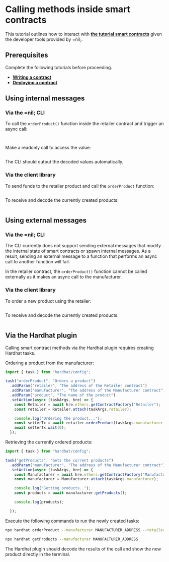 
# Calling methods inside smart contracts

This tutorial outlines how to interact with [**the tutorial smart contracts**](writing-a-contract.mdx) given the developer tools provided by =nil;.

## Prerequisites

Complete the following tutorials before proceeding.

* [**Writing a contract**](writing-a-contract.mdx)
* [**Deploying a contract**](deploying-a-contract.mdx)


## Using internal messages

### Via the =nil; CLI

To call the `orderProduct()` function inside the retailer contract and trigger an async call:

```bash file=../../../tests/working-with-smart-contracts-cli.test.mjs start=startSendTokensCommand end=endSendTokensCommand
```

```bash file=../../../tests/working-with-smart-contracts-cli.test.mjs start=startRetailerCallManufacturer end=endRetailerCallManufacturer
```

Make a readonly call to access the value:

```bash file=../../../tests/working-with-smart-contracts-cli.test.mjs start=startCallToManufacturerCommand end=endCallToManufacturerCommand
```

The CLI should output the decoded values automatically.

### Via the client library

To send funds to the retailer product and call the `orderProduct` function:

```ts showLineNumbers file=../../../tests/working-with-smart-contracts-niljs.test.mjs start=startRetailerSendsMessageToManufacturer end=endRetailerSendsMessageToManufacturer
```

To receive and decode the currently created products:

```ts showLineNumbers file=../../../tests/working-with-smart-contracts-niljs.test.mjs start=startRetailerRetrievesTheResult end=endRetailerRetrievesTheResult 
```

## Using external messages

### Via the =nil; CLI

The CLI currently does not support sending external messages that modify the internal state of smart contracts or spawn internal messages. As a result, sending an external message to a function that performs an async call to another function will fail. 

In the retailer contract, the `orderProduct()` function cannot be called externally as it makes an async call to the manufacturer.

### Via the client library

To order a new product using the retailer:

```ts showLineNumbers file=../../../tests/working-with-smart-contracts-niljs.test.mjs start=startExternalSendMessageToRetailer end=endExternalSendMessageToRetailer
```

To receive and decode the currently created products:

```ts showLineNumbers file=../../../tests/working-with-smart-contracts-niljs.test.mjs start=startRetailerRetrievesTheResult end=endRetailerRetrievesTheResult 
```

## Via the Hardhat plugin

Calling smart contract methods via the Hardhat plugin requires creating Hardhat tasks.

Ordering a product from the manufacturer:

```typescript showLineNumbers
import { task } from "hardhat/config";

task("orderProduct", "Orders a product")
  .addParam("retailer", "The address of the Retailer contract")
  .addParam("manufacturer", "The address of the Manufacturer contract")
  .addParam("product", "The name of the product")
  .setAction(async (taskArgs, hre) => {
    const Retailer = await hre.ethers.getContractFactory("Retailer");
    const retailer = Retailer.attach(taskArgs.retailer);

    console.log("Ordering the product...");
    const setterTx = await retailer.orderProduct(taskArgs.manufacturer, taskArgs.product);
    await setterTx.wait(0);
  });
```

Retrieving the currently ordered products:

```typescript showLineNumbers
import { task } from "hardhat/config";

task("getProducts", "Gets the current products")
  .addParam("manufacturer", "The address of the Manufacturer contract")
  .setAction(async (taskArgs, hre) => {
    const Manufacturer = await hre.ethers.getContractFactory("Manufacturer");
    const manufacturer = Manufacturer.attach(taskArgs.manufacturer);

    console.log("Getting products..");
    const products = await manufacturer.getProducts();

    console.log(products);

  });
```

Execute the following commands to run the newly created tasks:

```bash
npx hardhat orderProduct --manufacturer MANUFACTURER_ADDRESS --retailer RETAILER_ADDRESS --product PRODUCT_NAME
```

```bash
npx hardhat getProducts --manufacturer MANUFACTURER_ADDRESS
```

The Hardhat plugin should decode the results of the call and show the new product directly in the terminal.

